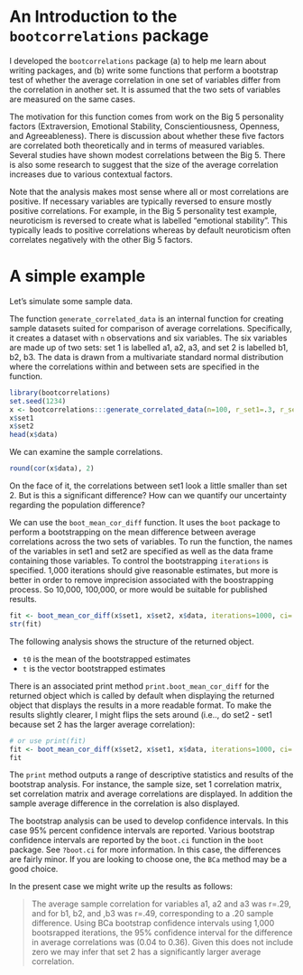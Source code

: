 <!--
%\VignetteEngine{knitr::knitr}
%\VignetteIndexEntry{An Introduction to the bootcorrelations package}
-->

# An Introduction to the `bootcorrelations` package

I developed the `bootcorrelations` package (a) to help me learn about writing packages, and (b) write some functions that perform a bootstrap test of whether the average correlation in one set of variables differ from the correlation in another set. It is assumed that the two sets of variables are measured on the same cases.

The motivation for this function comes from work on the Big 5 personality factors (Extraversion, Emotional Stability, Conscientiousness, Openness, and Agreeableness). There is discussion about whether these five factors are correlated both theoretically and in terms of measured variables. Several studies have shown modest correlations between the Big 5. There is also some research to suggest that the size of the average correlation increases due to various contextual factors. 

Note that the analysis makes most sense where all or most correlations are positive. If necessary variables are typically reversed to ensure mostly positive correlations. For example, in the Big 5 personality test example, neuroticism is reversed to create what is labelled "emotional stability". This typically leads to positive correlations whereas by default neuroticism often correlates negatively with the other Big 5 factors.

# A simple example
Let's simulate some sample data.

The function `generate_correlated_data` is an internal function for creating sample datasets suited for comparison of average correlations.
Specifically, it creates a dataset with `n` observations and six variables. The six variables are made up of two sets: set 1 is labelled a1, a2, a3, and set 2 is labelled b1, b2, b3.
The data is drawn from a multivariate standard normal distribution where the correlations within and between sets are specified in the function.


```r
library(bootcorrelations)
set.seed(1234)
x <- bootcorrelations:::generate_correlated_data(n=100, r_set1=.3, r_set2=.5, r_set1_set2=.2)
x$set1
x$set2
head(x$data)
```

We can examine the sample correlations.

```r
round(cor(x$data), 2)
```
On the face of it, the correlations between set1 look a little smaller than set 2. But is this a significant difference? How can we quantify our uncertainty regarding the population difference?

We can use the `boot_mean_cor_diff` function.
It uses the `boot` package to perform a bootstrapping on the mean difference between average correlations across the two sets of variables. To run the function, the names of the variables in set1 and set2 are specified as well as the data frame containing those variables.  To control the bootstrapping `iterations` is specified. 1,000 iterations should give reasonable estimates, but more is better in order to remove imprecision associated with the boostrapping process. So 10,000, 100,000, or more would be suitable for published results.

```r
fit <- boot_mean_cor_diff(x$set1, x$set2, x$data, iterations=1000, ci=.95)
str(fit)
```

The following analysis shows the structure of the returned object.

* `t0` is the mean of the bootstrapped estimates 
* `t` is the vector bootstrapped estimates

There is an associated print method `print.boot_mean_cor_diff` for the returned object which is called by default when displaying the returned object that displays the results in a more readable format. To make the results slightly clearer, I might flips the sets around (i.e.., do set2 - set1 because set 2 has the larger average correlation):

```r
# or use print(fit)
fit <- boot_mean_cor_diff(x$set2, x$set1, x$data, iterations=1000, ci=.95)
fit
```

The `print` method outputs a range of descriptive statistics and results of the bootstrap analysis. For instance, the sample size, set 1 correlation matrix, set correlation matrix and average correlations are displayed. In addition the sample average difference in the correlation is also displayed. 

The bootstrap analysis can be used to develop confidence intervals. In this case 95% percent confidence intervals are reported.
Various bootstrap confidence intervals are reported by the `boot.ci` function in the `boot` package. See `?boot.ci` for more information. In this case, the differences are fairly minor. If you are looking to choose one, the `BCa` method may be a good choice.

In the present case we might write up the results as follows:

> The average sample correlation for variables a1, a2 and a3 was r=.29, and for b1, b2, and ,b3 was r=.49, corresponding to a .20 sample difference. Using BCa bootstrap confidence intervals using 1,000 bootsrapped iterations, the 95% confidence interval for the difference in average correlations was (0.04 to 0.36). Given this does not include zero we may infer that set 2 has a significantly larger average correlation.


